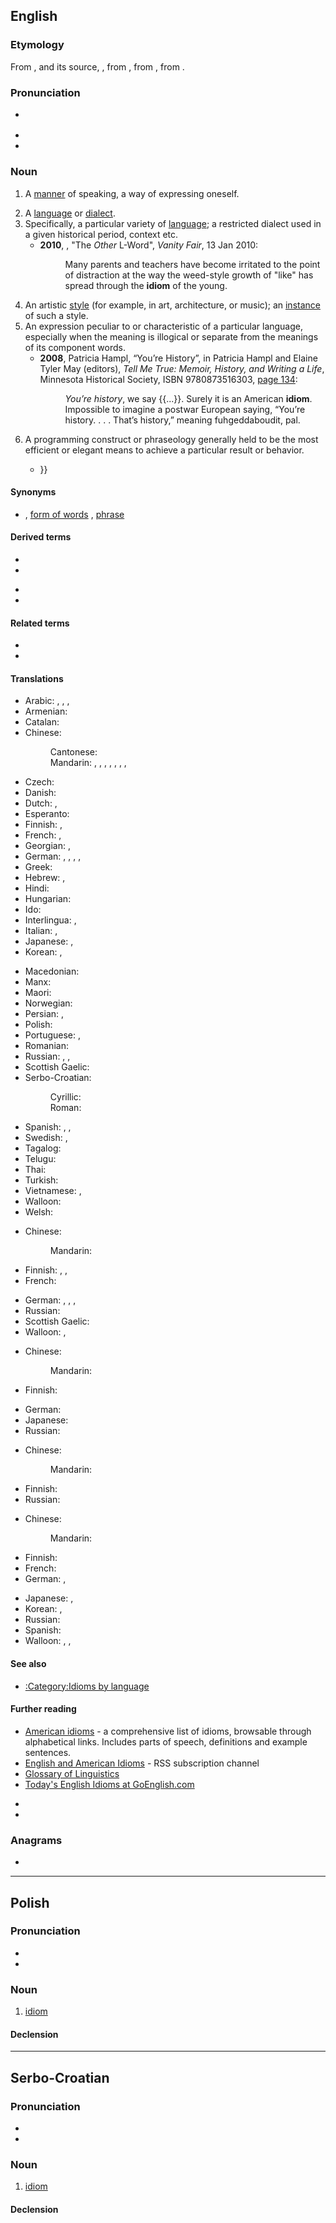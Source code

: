 {{also|idiomatic|Idiom}}
{{selfref|For Wiktionary's handling of idioms, see [[Wiktionary:Idioms]]}}
==English==
{{wikipedia}}

===Etymology===
From {{etyl|frm|en}} {{m|frm|idiome}}, and its source, {{etyl|LL.|en}} {{m|la|idioma}}, from {{etyl|grc|en}} {{m|grc|ἰδίωμα||a peculiarity, property, a peculiar phraseology, idiom}}, from {{m|grc|ἰδιοῦσθαι||to make one's own, appropriate to oneself}}, from {{m|grc|ἴδιος||one's own, pertaining to oneself, private, personal, peculiar, separate}}.

===Pronunciation===
* {{a|UK}} {{IPA|/ˈɪdɪəm/|lang=en}}
* {{audio|en-uk-idiom.ogg|Audio (GB)|lang=en}}
* {{audio|En-us-idiom.ogg|Audio (US)|lang=en}}

===Noun===
{{en-noun|s|idiomata}}

# {{lb|en|now|_|rare}} A [[manner]] of speaking, a way of expressing oneself.
# A [[language]] or [[dialect]].
# Specifically, a particular variety of [[language]]; a restricted dialect used in a given historical period, context etc.
#* '''2010''', {{w|Christopher Hitchens}}, "The ''Other'' L-Word", ''Vanity Fair'', 13 Jan 2010:
#*: Many parents and teachers have become irritated to the point of distraction at the way the weed-style growth of "like" has spread through the '''idiom''' of the young.
# An artistic [[style]] (for example, in art, architecture, or music); an [[instance]] of such a style.
# An expression peculiar to or characteristic of a particular language, especially when the meaning is illogical or separate from the meanings of its component words.
#* '''2008''', Patricia Hampl, “You’re History”, in Patricia Hampl and Elaine Tyler May (editors), ''Tell Me True: Memoir, History, and Writing a Life'', Minnesota Historical Society, ISBN 9780873516303, [http://books.google.com/books?id=ETz9LJZ5s64C&pg=PA134&dq=idiom page 134]:
#*: ''You’re history'', we say {{...}}. Surely it is an American '''idiom'''. Impossible to imagine a postwar European saying, “You’re history. . . . That’s history,” meaning fuhgeddaboudit, pal.
# {{lb|en|programming}} A programming construct or phraseology generally held to be the most efficient or elegant means to achieve a particular result or behavior.
#* {{quote-book|2005|Magnus Lie Hetland|Beginning Python: From Novice to Professional|page=100|isbn=159059519X
|passage=I have to use the same assignment and call to raw_input in two places. How can I avoid that? I can use the <tt>while True/break</tt> '''idiom''': {{...}}}}

====Synonyms====
* {{sense|phrase}} {{l|en|expression}} {{qualifier|loosely}}, [[form of words]] {{qualifier|loosely}}, [[phrase]] {{qualifier|loosely}}

====Derived terms====
{{der-top}}
* {{l|en|idiolect}}
* {{l|en|idiomatic}}
{{der-mid}}
* {{l|en|idiomatical}}
* {{l|en|idiomatically}}
{{der-bottom}}

====Related terms====
* {{l|en|idiosyncratic}}
* {{l|en|idiot}}

====Translations====
{{trans-top|expression peculiar to a given language}}
* Arabic: {{t|ar|اِصْطِلَاح|m}}, {{t|ar|مُصْطَلَح|m}}, {{t|ar|اِصْطَلَاح|m}}, {{t|ar|مُصْطَلَح|m}}
* Armenian: {{t+|hy|դարձված}}
* Catalan: {{t|ca|idiotisme|m}}
* Chinese:
*: Cantonese: {{t|yue|成語|tr=sing4 jyu5}}
*: Mandarin: {{t+|cmn|成語|sc=Hani}}, {{t+|cmn|成语|tr=chéngyǔ|sc=Hani}}, {{t+|cmn|習慣用語|sc=Hani}}, {{t+|cmn|习惯用语|tr=xíguàn yòngyǔ|sc=Hani}}, {{t+|cmn|俗語|sc=Hani}}, {{t+|cmn|俗语|tr=súyǔ|sc=Hani}}, {{t|cmn|習語|sc=Hani}}, {{t|cmn|习语|tr=xíyǔ|sc=Hani}}
* Czech: {{t+|cs|idiom|m}}
* Danish: {{t+|da|idiom}}
* Dutch: {{t+|nl|idioom|n}}, {{t+|nl|taaleigen|n}}
* Esperanto: {{t+|eo|idiotismo}}
* Finnish: {{t+|fi|idiomi}}, {{t+|fi|sanonta}}
* French: {{t+|fr|idiotisme|m}} <!--these mean the same as italian idiotismo and spanish idiotismo -->, {{t+|fr|idiome}}
* Georgian: {{t|ka|იდიომი}}, {{t|ka|იდიომატური გამოთქმა}}
* German: {{t+|de|Idiom|n}}, {{t+|de|Redewendung|f}}, {{t+|de|Redensart|f}}, {{t+|de|Ausdrucksweise|f}}, {{t|de|idiomatischer Ausdruck|m}}
* Greek: {{t+|el|ιδίωμα|n}}
* Hebrew: {{t+|he|מַטְבֵּעַ לָשׁוֹן|m|tr=matbéa' lashón}}, {{t+|he|נִיב|m|tr=niv|sc=Hebr}}
* Hindi: {{t+|hi|मुहावरा|tr=muhāvarā}}
* Hungarian: {{t+|hu|idióma}}
* Ido: {{t+|io|idiotismo}}
* Interlingua: {{t-check|ia|idiotismo}} <!--this translates "phrase", "expression" rather than "idiom": [[expression#Interlingua|expression]]-->, {{t-check|ia|idioma}}
* Italian: {{t+|it|idiotismo|m}}, {{t|it|idiomatismo|m}}
* Japanese: {{t+|ja|熟語|tr=じゅくご, jukugo}}, {{t+|ja|成句|tr=せいく, seiku}}
* Korean: {{t+|ko|관용구}}, {{t|ko|숙어}}
{{trans-mid}}
* Macedonian: {{t|mk|идиом|m|tr=idióm}}
* Manx: {{t|gv|corghlare|f}}
* Maori: {{t|mi|kīrehu}}
* Norwegian: {{t+|no|idiom}}
* Persian: {{t+|fa|اصطلاح}}, {{t|fa|زبان زد ـ زبانزد}}
* Polish: {{t+|pl|idiom|m}}
* Portuguese: {{t+|pt|idioma|m}}, {{t+|pt|expressão idiomática|f}}
* Romanian: {{t+|ro|idiom}}
* Russian: {{t+|ru|идио́ма|f}}, {{t|ru|идиомати́ческий оборо́т|m}}, {{t|ru|идиомати́ческое выраже́ние|n}}
* Scottish Gaelic: {{t|gd|gnàthas-cainnt|m}}
* Serbo-Croatian:
*: Cyrillic: {{t|sh|идиом}}
*: Roman: {{t+|sh|idiom}}
* Spanish: {{t+|es|idiotismo|m}}, {{t|es|idiomatismo|m}}, {{t|es|modismo|m}}
* Swedish: {{t+|sv|idiom|n}}, {{t|sv|idiomatiskt uttryck|n}}
* Tagalog: {{t|tl|kawikaan}}
* Telugu: {{t+|te|జాతీయము}}
* Thai: {{t+|th|สำนวน|tr=sămnuan}}
* Turkish: {{t+|tr|deyim}}
* Vietnamese: {{t+|vi|thành ngữ}}, {{t+|vi|thổ ngữ}}
* Walloon: {{t+|wa|ratourneure|f}}
* Welsh: {{t+|cy|idiom}}
{{trans-bottom}}

{{trans-top|manner of speaking}}
* Chinese:
*: Mandarin: {{t-needed|cmn}}
* Finnish: {{t|fi|puhetapa}}, {{t+|fi|puheenparsi}}, {{t+|fi|idiomi}}
* French: {{t+|fr|idiome|m}}
{{trans-mid}}
* German: {{t+|de|Idiom|n}}, {{t+|de|Dialekt|m}}, {{t+|de|Mundart|f}}, {{t+|de|Redeweise|f}}
* Russian: {{t-needed|ru}}
* Scottish Gaelic: {{t|gd|gnàthas-cainnt|m}}
* Walloon: {{t+|wa|pårler|m}}, {{t+|wa|cåzaedje|m}}
{{trans-bottom}}

{{trans-top|distinct style of art, etc}}
* Chinese:
*: Mandarin: {{t-needed|cmn}}
* Finnish: {{t+|fi|käsiala}}
{{trans-mid}}
* German: {{t+|de|Stil|m}}
* Japanese: {{t+|ja|様式|tr=ようしき, yōshiki}}
* Russian: {{t-needed|ru}}
{{trans-bottom}}

{{trans-top|instance of such style}}
* Chinese:
*: Mandarin: {{t-needed|cmn}}
{{trans-mid}}
* Finnish: {{t|fi|kädenjälki}}
* Russian: {{t-needed|ru}}
{{trans-bottom}}

{{trans-top|language}}
* Chinese:
*: Mandarin: {{t-needed|cmn}}
* Finnish: {{t+|fi|kieli}}
* French: {{t+|fr|idiome|m}}
* German: {{t+|de|Idiom|m}}, {{t+|de|Sprache|f}}
{{trans-mid}}
* Japanese: {{t+|ja|方言|tr=ほうげん, hōgen}}, {{t|ja|訛り|tr=なまり, namari}}
* Korean: {{t+|ko|언어}}, {{t+|ko|어법}}
* Russian: {{t+|ru|идио́м}}
* Spanish: {{t+|es|idioma|m}}
* Walloon: {{t+|wa|pårler|m}}, {{t|wa|djårgon|m}}, {{t+|wa|patwès|m}} {{qualifier|pejorative}}
{{trans-bottom}}

====See also====
* [[:Category:Idioms by language]]

====Further reading====
* [http://www.sky-net-eye.com/eng/dictionary/english/idioms/american American idioms] - a comprehensive list of idioms, browsable through alphabetical links. Includes parts of speech, definitions and example sentences.
* [http://feedproxy.google.com/idiomatic English and American Idioms] - RSS subscription channel
* [http://www.sil.org/linguistics/GlossaryOfLinguisticTerms/WhatIsAnIdiom.htm Glossary of Linguistics]
* [http://www.goenglish.com/Idioms.asp Today's English Idioms at GoEnglish.com]

* {{R:Webster 1913}}
* {{R:Century 1911}}

===Anagrams===
* {{anagrams|en|imido|imido-|modii}}

----

==Polish==
{{wikipedia|lang=pl}}

===Pronunciation===
* {{IPA|/ˈidjɔm/|lang=pl}}
* {{audio|Pl-idiom.ogg|audio|lang=pl}}

===Noun===
{{pl-noun|m-in}}

# [[#English|idiom]]

====Declension====
{{pl-decl-noun
|idiom|idiomy
|idiomu|idiomów
|idiomowi|idiomom
|idiom|idiomy
|idiomem|idiomami
|idiomie|idiomach
|idiomie|idiomy
}}

----

==Serbo-Croatian==

===Pronunciation===
* {{IPA|/idǐoːm/|lang=sh}}
* {{hyphenation|i|di|om|lang=sh}}

===Noun===
{{sh-noun|g=m|head=idìōm}}

# [[#English|idiom]]

====Declension====
{{sh-decl-noun
|idìōm|idiomi
|idióma|idioma
|idiomu|idiomima
|idiom|idiome
|idiome|idiomi
|idiomu|idiomima
|idiomom|idiomima
}}